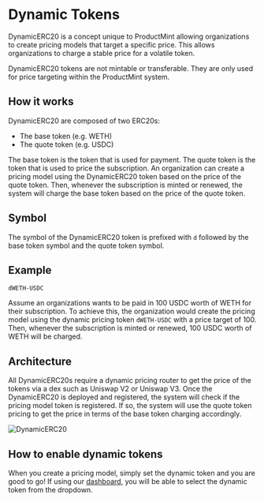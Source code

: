 
# Dynamic Tokens

DynamicERC20 is a concept unique to ProductMint allowing organizations to create pricing models that target a specific price. This allows organizations to charge a stable price for a volatile token.

<Callout type="info">
DynamicERC20 tokens are not mintable or transferable. They are only used for price targeting within the ProductMint system.
</Callout>


## How it works

DynamicERC20 are composed of two ERC20s:

- The base token (e.g. WETH)
- The quote token (e.g. USDC)

The base token is the token that is used for payment. The quote token is the token that is used to price the subscription. An organization can create a pricing model using the DynamicERC20 token based on the price of the quote token. Then, whenever the subscription is minted or renewed, the system will charge the base token based on the price of the quote token.

## Symbol

The symbol of the DynamicERC20 token is prefixed with `d` followed by the base token symbol and the quote token symbol.

## Example

`dWETH-USDC`

Assume an organizations wants to be paid in 100 USDC worth of WETH for their subscription. To achieve this, the organization would create the pricing model using the dynamic pricing token `dWETH-USDC` with a price target of 100. Then, whenever the subscription is minted or renewed, 100 USDC worth of WETH will be charged.

## Architecture

All DynamicERC20s require a dynamic pricing router to get the price of the tokens via a dex such as Uniswap V2 or Uniswap V3. Once the DynamicERC20 is deployed and registered, the system will check if the pricing model token is registered. If so, the system will use the quote token pricing to get the price in terms of the base token charging accordingly.

![DynamicERC20](/assets/DynamicPricing.png)

## How to enable dynamic tokens

When you create a pricing model, simply set the dynamic token and you are good to go! If using our [dashboard](https://dashboard.productmint.io), you will be able to select the dynamic token from the dropdown.